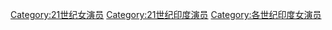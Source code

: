 [[Category:21世纪女演员|Category:21世纪女演员]]
[[Category:21世纪印度演员|Category:21世纪印度演员]]
[[Category:各世纪印度女演员|Category:各世纪印度女演员]]